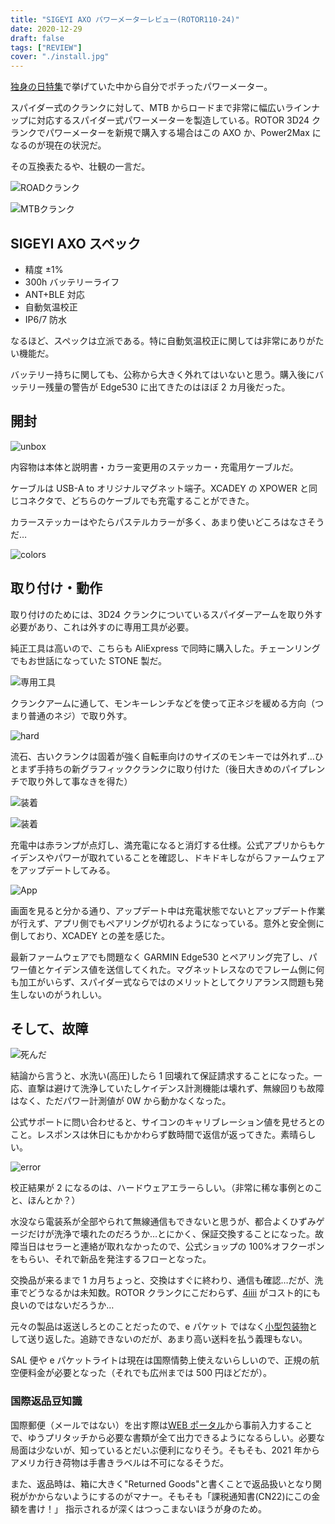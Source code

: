 ```yaml
---
title: "SIGEYI AXO パワーメーターレビュー(ROTOR110-24)"
date: 2020-12-29
draft: false
tags: ["REVIEW"]
cover: "./install.jpg"
---
```


[独身の日特集](https://blog.gensobunya.net/post/2020/11/2020_singleday/)で挙げていた中から自分でポチったパワーメーター。

<LinkBox url="https://s.click.aliexpress.com/e/_9JzEFV" />

スパイダー式のクランクに対して、MTB からロードまで非常に幅広いラインナップに対応するスパイダー式パワーメーターを製造している。ROTOR 3D24 クランクでパワーメーターを新規で購入する場合はこの AXO か、Power2Max になるのが現在の状況だ。

その互換表たるや、壮観の一言だ。

![ROADクランク](./compatibility_r.webp)

![MTBクランク](./compatibility_m.webp)

## SIGEYI AXO スペック

- 精度 ±1%
- 300h バッテリーライフ
- ANT+BLE 対応
- 自動気温校正
- IP6/7 防水

なるほど、スペックは立派である。特に自動気温校正に関しては非常にありがたい機能だ。

バッテリー持ちに関しても、公称から大きく外れてはいないと思う。購入後にバッテリー残量の警告が Edge530 に出てきたのはほぼ 2 カ月後だった。

## 開封

![unbox](./unbox.jpg)

内容物は本体と説明書・カラー変更用のステッカー・充電用ケーブルだ。

ケーブルは USB-A to オリジナルマグネット端子。XCADEY の XPOWER と同じコネクタで、どちらのケーブルでも充電することができた。

カラーステッカーはやたらパステルカラーが多く、あまり使いどころはなさそうだ…

![colors](./sticker.jpg)

## 取り付け・動作

取り付けのためには、3D24 クランクについているスパイダーアームを取り外す必要があり、これは外すのに専用工具が必要。

純正工具は高いので、こちらも AliExpress で同時に購入した。チェーンリングでもお世話になっていた STONE 製だ。

<LinkBox url="https://www.aliexpress.com/item/4000393507091.html" />

![専用工具](./stone_remover.jpg)

クランクアームに通して、モンキーレンチなどを使って正ネジを緩める方向（つまり普通のネジ）で取り外す。

![hard](./power_remove.jpg)

流石、古いクランクは固着が強く自転車向けのサイズのモンキーでは外れず…ひとまず手持ちの新グラフィッククランクに取り付けた（後日大きめのパイプレンチで取り外して事なきを得た）

![装着](./install.jpg)

![装着](./install_cmplt.jpg)

充電中は赤ランプが点灯し、満充電になると消灯する仕様。公式アプリからもケイデンスやパワーが取れていることを確認し、ドキドキしながらファームウェアをアップデートしてみる。

![App](./update.png)

画面を見ると分かる通り、アップデート中は充電状態でないとアップデート作業が行えず、アプリ側でもペアリングが切れるようになっている。意外と安全側に倒しており、XCADEY との差を感じた。

最新ファームウェアでも問題なく GARMIN Edge530 とペアリング完了し、パワー値とケイデンス値を送信してくれた。マグネットレスなのでフレーム側に何も加工がいらず、スパイダー式ならではのメリットとしてクリアランス問題も発生しないのがうれしい。

## そして、故障

![死んだ](./dead.png)

結論から言うと、水洗い(高圧)したら 1 回壊れて保証請求することになった。一応、直撃は避けて洗浄していたしケイデンス計測機能は壊れず、無線回りも故障はなく、ただパワー計測値が 0W から動かなくなった。

公式サポートに問い合わせると、サイコンのキャリブレーション値を見せろとのこと。レスポンスは休日にもかかわらず数時間で返信が返ってきた。素晴らしい。

![error](./error_code.jpg)

校正結果が 2 になるのは、ハードウェアエラーらしい。（非常に稀な事例とのこと、ほんとか？）

水没なら電装系が全部やられて無線通信もできないと思うが、都合よくひずみゲージだけが洗浄で壊れたのだろうか…とにかく、保証交換することになった。故障当日はセラーと連絡が取れなかったので、公式ショップの 100%オフクーポンをもらい、それで新品を発注するフローとなった。

交換品が来るまで 1 カ月ちょっと、交換はすぐに終わり、通信も確認…だが、洗車でどうなるかは未知数。ROTOR クランクにこだわらず、[4iiii](https://amzn.to/3pxgjo2) がコスト的にも良いのではないだろうか…

<LinkBox isAmazonLink url="https://www.amazon.co.jp/dp/B07ZMF12T9/" />

元々の製品は返送しろとのことだったので、e パケット ではなく[小型包装物](https://www.post.japanpost.jp/int/service/small_packing.html)として送り返した。追跡できないのだが、あまり高い送料を払う義理もない。

SAL 便や e パケットライトは現在は国際情勢上使えないらしいので、正規の航空便料金が必要となった（それでも広州までは 500 円ほどだが）。

### 国際返品豆知識

国際郵便（メールではない）を出す際は[WEB ポータル](https://www.int-mypage.post.japanpost.jp/mypage/M010000.do)から事前入力することで、ゆうプリタッチから必要な書類が全て出力できるようになるらしい。必要な局面は少ないが、知っているとだいぶ便利になりそう。そもそも、2021 年からアメリカ行き荷物は手書きラベルは不可になるそうだ。

また、返品時は、箱に大きく"Returned Goods"と書くことで返品扱いとなり関税がかからないようにするのがマナー。そもそも「課税通知書(CN22)にこの金額を書け！」
指示されるが深くはつっこまないほうが身のため。
